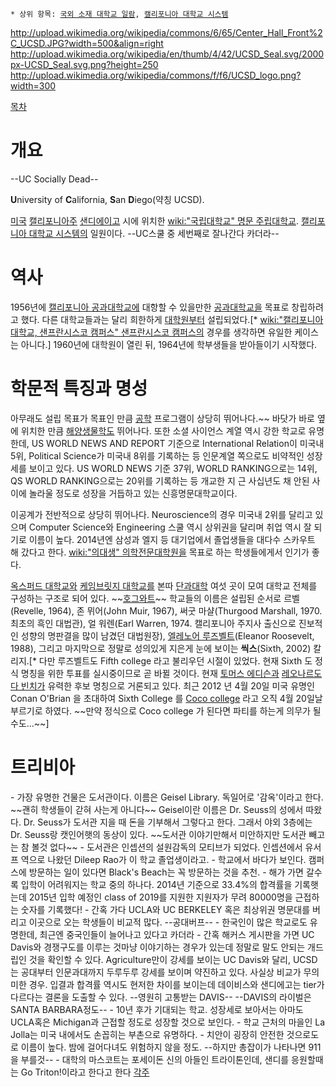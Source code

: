  * 상위 항목: [[국외 소재 대학교 일람]], [[캘리포니아 대학교 시스템]]

http://upload.wikimedia.org/wikipedia/commons/6/65/Center_Hall_Front%2C_UCSD.JPG?width=500&align=right
http://upload.wikimedia.org/wikipedia/en/thumb/4/42/UCSD_Seal.svg/2000px-UCSD_Seal.svg.png?height=250
http://upload.wikimedia.org/wikipedia/commons/f/f6/UCSD_logo.png?width=300

[[목차]]
= 개요 =
--UC Socially Dead--

'''U'''niversity of '''C'''alifornia, '''S'''an '''D'''iego(약칭 UCSD).

[[미국]] [[캘리포니아]]주 [[샌디에이고]] 시에 위치한 [[wiki:"국립대학교" 명문 주립대학교]]. [[캘리포니아 대학교 시스템]]의 일원이다. --UC스쿨 중 세번째로 잘나간다 카더라--

= 역사 =
1956년에 [[캘리포니아 공과대학교]]에 대항할 수 있을만한 [[공과대학]]교을 목표로 창립하려고 했다. 다른 대학교들과는 달리 희한하게 [[대학원]]부터 설립되었다.[* [[wiki:"캘리포니아 대학교, 샌프란시스코 캠퍼스" 샌프란시스코 캠퍼스]]의 경우를 생각하면 유일한 케이스는 아니다.] 1960년에 대학원이 열린 뒤, 1964년에 학부생들을 받아들이기 시작했다.

= 학문적 특징과 명성 =
아무래도 설립 목표가 목표인 만큼 [[공학]] 프로그램이 상당히 뛰어나다.~~ 바닷가 바로 옆에 위치한 만큼 [[해양생물학]]도 뛰어나다. 또한 소셜 사이언스 계열 역시 강한 학교로 유명한데, US WORLD NEWS AND REPORT 기준으로 International Relation이 미국내 5위, Political Science가 미국내 8위를 기록하는 등 인문계열 쪽으로도 비약적인 성장세를 보이고 있다. US WORLD NEWS 기준 37위, WORLD RANKING으로는 14위, QS WORLD RANKING으로는 20위를 기록하는 등 개교한 지 근 사십년도 채 안된 사이에 놀라울 정도로 성장을 거듭하고 있는 신흥명문대학교이다. 

이공계가 전반적으로 상당히 뛰어나다. Neuroscience의 경우 미국내 2위를 달리고 있으며 Computer Science와 Engineering 스쿨 역시 상위권을 달리며 취업 역시 잘 되기로 이름이 높다. 2014년엔 삼성과 엘지 등 대기업에서 졸업생들을 대다수 스카우트 해 갔다고 한다. [[wiki:"의대생" 의학전문대학원]]을 목표로 하는 학생들에게서 인기가 좋다.

[[옥스퍼드 대학교]]와 [[케임브릿지 대학교]]를 본따 [[단과대학]] 여섯 곳이 모여 대학교 전체를 구성하는 구조로 되어 있다. ~~[[호그와트]]~~ 학교들의 이름은 설립된 순서로 르벨 (Revelle, 1964), 존 뮈어(John Muir, 1967), 써굿 마샬(Thurgood Marshall, 1970. 최초의 흑인 대법관), 얼 워렌(Earl Warren, 1974. 캘리포니아 주지사 출신으로 진보적인 성향의 명판결을 많이 남겼던 대법원장), [[엘레노어 루즈벨트]](Eleanor Roosevelt, 1988), 그리고 마지막으로 정말로 성의있게 지은게 눈에 보이는 '''씩스'''(Sixth, 2002) 칼리지.[* 다만 루즈벨트도 Fifth college 라고 불리우던 시절이 있었다. 현재 Sixth 도 정식 명칭을 위한 투표를 실시중이므로 곧 바뀔 것이다. 현재 [[토머스 에디슨]]과 [[레오나르도 다 빈치]]가 유력한 후보 명칭으로 거론되고 있다. 최근 2012 년 4월 20일 미국 유명인 Conan O'Brian 을 초대하여 Sixth College 를 [[Coco college]] 라고 오직 4월 20일날 부르기로 하였다.  ~~만약 정식으로 Coco college 가 된다면 파티를 하는게 의무가 될수도...~~]

= 트리비아 =
- 가장 유명한 건물은 도서관이다. 이름은 Geisel Library. 독일어로 '감옥'이라고 한다. ~~괜히 학생들이 갇혀 사는게 아니다~~ Geisel이란 이름은 Dr. Seuss의 성에서 따왔다. Dr. Seuss가 도서관 지을 때 돈을 기부해서 그렇다고 한다. 그래서 야외 3층에는 Dr. Seuss랑 캣인어햇의 동상이 있다. ~~도서관 이야기만해서 미안하지만 도서관 빼고는 참 볼것 없다~~ 
- 도서관은 인셉션의 설원감독의 모티브가 되었다. 인셉션에서 유서프 역으로 나왔던 Dileep Rao가 이 학교 졸업생이라고.
- 학교에서 바다가 보인다. 캠퍼스에 방문하는 일이 있다면 Black's Beach는 꼭 방문하는 것을 추천. 
- 해가 가면 갈수록 입학이 어려워지는 학교 중의 하나다. 2014년 기준으로 33.4%의 합격률을 기록햇는데 2015년 입학 예정인 class of 2019를 지원한 지원자가 무려 80000명을 근접하는 숫자를 기록했다!
- 간혹 가다 UCLA와 UC BERKELEY 혹은 최상위권 명문대를 버리고 이곳으로 오는 학생들이 비교적 많다. --공대버프--
- 한국인이 많은 학교로도 유명한데, 최근엔 중국인들이 늘어나고 있다고 카더라
- 간혹 해커스 게시판을 가면 UC Davis와 경쟁구도를 이루는 것마냥 이야기하는 경우가 있는데 정말로 말도 안되는 개드립인 것을 확인할 수 있다. Agriculture만이 강세를 보이는 UC Davis와 달리, UCSD는 공대부터 인문과대까지 두루두루 강세를 보이며 약진하고 있다. 사실상 비교가 무의미한 경우. 입결과 합격률 역시도 현저한 차이를 보이는데 데이비스와 샌디에고는 tier가 다르다는 결론을 도출할 수 있다. --영원히 고통받는 DAVIS-- --DAVIS의 라이벌은 SANTA BARBARA정도--
- 10년 후가 기대되는 학교. 성장세로 보아서는 아마도 UCLA혹은 Michigan과 근접할 정도로 성장할 것으로 보인다.
- 학교 근처의 마을인 La Jolla는 미국 내에서도 손꼽히는 부촌으로 유명하다.
- 치안이 굉장히 안전한 것으로도로 이름이 높다. 밤에 걸어다녀도 위험하지 않을 정도. --하지만 총잡이가 나타나면 911을 부를것--
- 대학의 마스코트는 포세이돈 신의 아들인 트라이톤인데, 샌디를 응원할때는 Go Triton!이라고 한다고 한다
[[각주]]
